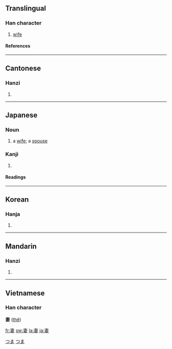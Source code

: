 ==Translingual==
===Han character===
{{Han char|rn=38|rad=女|as=05|sn=8|four=5040<sub>4</sub>|canj=十中女 (JLV)}}
# [[wife]]
====References====
{{Han ref|kx=0257.300|dkj=06140|dj=0522.250|hdz=21036.020|uh=59BB|ud=22971|bh=A964|bd=43364}}
----
==Cantonese==
===Hanzi===
{{yue-hanzi|jyut=|y=chai1}}
# {{defn|Cantonese}}
----
==Japanese==
===Noun===
[[Category:1000_Japanese_basic_words|つま]]
{{ja-noun|k|hira=つま|rom=tsuma}}
#a [[wife]]; a [[spouse]]
[[Category:ja:Family|つま]]

===Kanji===
{{ja-kanji|grade=5|rs=女05}}
# {{defn|Japanese}} 
====Readings====
{{ja-readings|on=[[さい]] (sai)|kun=[[つま]] (tsuma), [[めあわせる]] (meawaseru)}}
----
==Korean==
===Hanja===
{{ko-hanja|hangeul=처|rv=cheo|mr=ch'ŏ}}
# {{defn|Korean}}
----
==Mandarin==
===Hanzi===
{{cmn-hanzi|pin=[[qī]] ([[qi1]])|wg=ch'i<sup>1</sup>}}
# {{defn|Mandarin}}
----
==Vietnamese==
===Han character===
'''妻''' ([[thê]])

[[fr:妻]]
[[sw:妻]]
[[la:妻]]
[[ja:妻]]